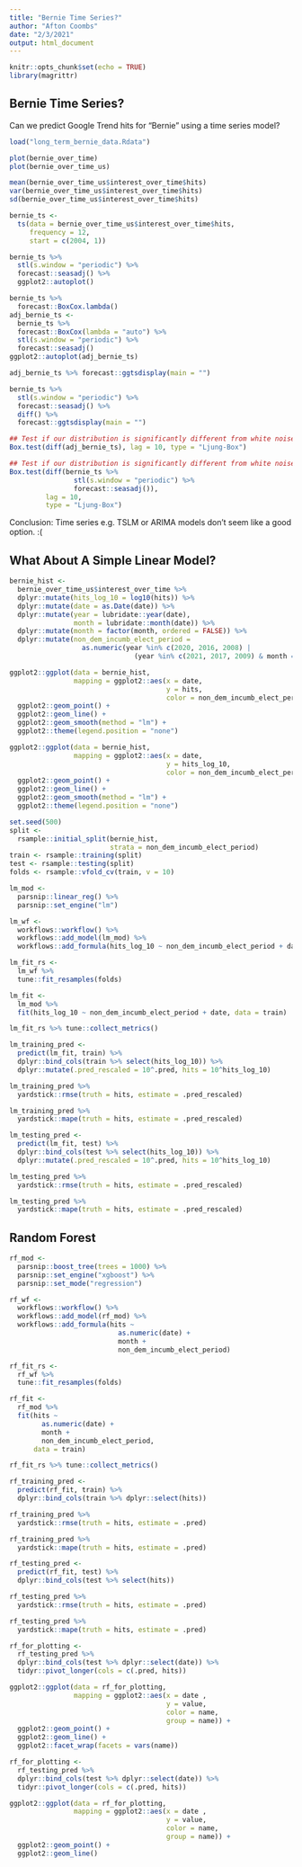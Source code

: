 ```yaml
---
title: "Bernie Time Series?"
author: "Afton Coombs"
date: "2/3/2021"
output: html_document
---
```


```r
knitr::opts_chunk$set(echo = TRUE)
library(magrittr)
```

## Bernie Time Series?
Can we predict Google Trend hits for "Bernie" using a time series model?

```r
load("long_term_bernie_data.Rdata")
```

```r
plot(bernie_over_time)
plot(bernie_over_time_us)
```

```r
mean(bernie_over_time_us$interest_over_time$hits)
var(bernie_over_time_us$interest_over_time$hits)
sd(bernie_over_time_us$interest_over_time$hits)
```

```r
bernie_ts <-
  ts(data = bernie_over_time_us$interest_over_time$hits,
     frequency = 12,
     start = c(2004, 1))
```

```r
bernie_ts %>%
  stl(s.window = "periodic") %>%
  forecast::seasadj() %>%
  ggplot2::autoplot()
```

```r
bernie_ts %>%
  forecast::BoxCox.lambda()
adj_bernie_ts <-
  bernie_ts %>%
  forecast::BoxCox(lambda = "auto") %>%
  stl(s.window = "periodic") %>%
  forecast::seasadj()
ggplot2::autoplot(adj_bernie_ts)
```

```r
adj_bernie_ts %>% forecast::ggtsdisplay(main = "")
```

```r
bernie_ts %>%
  stl(s.window = "periodic") %>%
  forecast::seasadj() %>%
  diff() %>%
  forecast::ggtsdisplay(main = "")
```

```r
## Test if our distribution is significantly different from white noise
Box.test(diff(adj_bernie_ts), lag = 10, type = "Ljung-Box")
```

```r
## Test if our distribution is significantly different from white noise
Box.test(diff(bernie_ts %>% 
                stl(s.window = "periodic") %>% 
                forecast::seasadj()), 
         lag = 10, 
         type = "Ljung-Box")
```

Conclusion: Time series e.g. TSLM or ARIMA models don't seem like a good option. :(

## What About A Simple Linear Model?
```r
bernie_hist <-
  bernie_over_time_us$interest_over_time %>%
  dplyr::mutate(hits_log_10 = log10(hits)) %>%
  dplyr::mutate(date = as.Date(date)) %>%
  dplyr::mutate(year = lubridate::year(date),
                month = lubridate::month(date)) %>%
  dplyr::mutate(month = factor(month, ordered = FALSE)) %>%
  dplyr::mutate(non_dem_incumb_elect_period = 
                  as.numeric(year %in% c(2020, 2016, 2008) |
                               (year %in% c(2021, 2017, 2009) & month == 1)))

ggplot2::ggplot(data = bernie_hist,
                mapping = ggplot2::aes(x = date,
                                       y = hits,
                                       color = non_dem_incumb_elect_period)) +
  ggplot2::geom_point() +
  ggplot2::geom_line() +
  ggplot2::geom_smooth(method = "lm") +
  ggplot2::theme(legend.position = "none")
```

```r
ggplot2::ggplot(data = bernie_hist,
                mapping = ggplot2::aes(x = date,
                                       y = hits_log_10,
                                       color = non_dem_incumb_elect_period)) +
  ggplot2::geom_point() +
  ggplot2::geom_line() +
  ggplot2::geom_smooth(method = "lm") +
  ggplot2::theme(legend.position = "none")
```

```r
set.seed(500)
split <- 
  rsample::initial_split(bernie_hist,
                         strata = non_dem_incumb_elect_period)
train <- rsample::training(split)
test <- rsample::testing(split)
folds <- rsample::vfold_cv(train, v = 10)
```

```r
lm_mod <- 
  parsnip::linear_reg() %>%
  parsnip::set_engine("lm")

lm_wf <- 
  workflows::workflow() %>%
  workflows::add_model(lm_mod) %>%
  workflows::add_formula(hits_log_10 ~ non_dem_incumb_elect_period + date)

lm_fit_rs <-
  lm_wf %>%
  tune::fit_resamples(folds)

lm_fit <-
  lm_mod %>%
  fit(hits_log_10 ~ non_dem_incumb_elect_period + date, data = train)

lm_fit_rs %>% tune::collect_metrics()
```

```r
lm_training_pred <-
  predict(lm_fit, train) %>%
  dplyr::bind_cols(train %>% select(hits_log_10)) %>%
  dplyr::mutate(.pred_rescaled = 10^.pred, hits = 10^hits_log_10) 

lm_training_pred %>%
  yardstick::rmse(truth = hits, estimate = .pred_rescaled)

lm_training_pred %>%
  yardstick::mape(truth = hits, estimate = .pred_rescaled)

lm_testing_pred <-
  predict(lm_fit, test) %>%
  dplyr::bind_cols(test %>% select(hits_log_10)) %>%
  dplyr::mutate(.pred_rescaled = 10^.pred, hits = 10^hits_log_10)

lm_testing_pred %>%
  yardstick::rmse(truth = hits, estimate = .pred_rescaled)

lm_testing_pred %>%
  yardstick::mape(truth = hits, estimate = .pred_rescaled)
```

## Random Forest
```r
rf_mod <- 
  parsnip::boost_tree(trees = 1000) %>%
  parsnip::set_engine("xgboost") %>%
  parsnip::set_mode("regression")

rf_wf <- 
  workflows::workflow() %>%
  workflows::add_model(rf_mod) %>%
  workflows::add_formula(hits ~ 
                           as.numeric(date) +
                           month + 
                           non_dem_incumb_elect_period)

rf_fit_rs <-
  rf_wf %>%
  tune::fit_resamples(folds)

rf_fit <-
  rf_mod %>%
  fit(hits ~ 
        as.numeric(date) +
        month + 
        non_dem_incumb_elect_period,
      data = train)

rf_fit_rs %>% tune::collect_metrics()
```

```r
rf_training_pred <-
  predict(rf_fit, train) %>%
  dplyr::bind_cols(train %>% dplyr::select(hits))

rf_training_pred %>%
  yardstick::rmse(truth = hits, estimate = .pred)

rf_training_pred %>%
  yardstick::mape(truth = hits, estimate = .pred)

rf_testing_pred <-
  predict(rf_fit, test) %>%
  dplyr::bind_cols(test %>% select(hits))

rf_testing_pred %>%
  yardstick::rmse(truth = hits, estimate = .pred)

rf_testing_pred %>%
  yardstick::mape(truth = hits, estimate = .pred)
```

```r
rf_for_plotting <-
  rf_testing_pred %>%
  dplyr::bind_cols(test %>% dplyr::select(date)) %>%
  tidyr::pivot_longer(cols = c(.pred, hits))

ggplot2::ggplot(data = rf_for_plotting,
                mapping = ggplot2::aes(x = date ,
                                       y = value,
                                       color = name,
                                       group = name)) +
  ggplot2::geom_point() +
  ggplot2::geom_line() +
  ggplot2::facet_wrap(facets = vars(name))
```

```r
rf_for_plotting <-
  rf_testing_pred %>%
  dplyr::bind_cols(test %>% dplyr::select(date)) %>%
  tidyr::pivot_longer(cols = c(.pred, hits))

ggplot2::ggplot(data = rf_for_plotting,
                mapping = ggplot2::aes(x = date ,
                                       y = value,
                                       color = name,
                                       group = name)) +
  ggplot2::geom_point() +
  ggplot2::geom_line()
```

